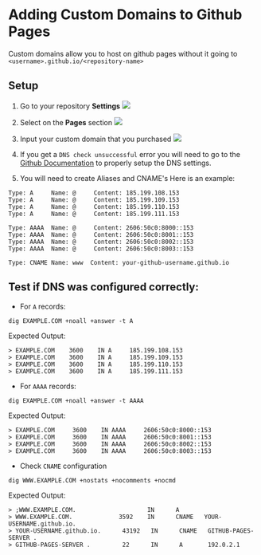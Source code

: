 # Adding Custom Domains to Github Pages

Custom domains allow you to host on github pages without it going to `<username>.github.io/<repository-name>`

## Setup
1. Go to your repository **Settings**
![](./assets/repo-settings.png)

2. Select on the **Pages** section
![](./assets/pages-tab.png)

3. Input your custom domain that you purchased
![](./assets/add-custom-domain.png)

4. If you get a `DNS check unsuccessful` error you will need to go to the [Github Documentation](https://docs.github.com/en/pages/configuring-a-custom-domain-for-your-github-pages-site/managing-a-custom-domain-for-your-github-pages-site) to properly setup the DNS settings.

5. You will need to create Aliases and CNAME's Here is an example:
```
Type: A     Name: @     Content: 185.199.108.153
Type: A     Name: @     Content: 185.199.109.153
Type: A     Name: @     Content: 185.199.110.153
Type: A     Name: @     Content: 185.199.111.153

Type: AAAA  Name: @     Content: 2606:50c0:8000::153
Type: AAAA  Name: @     Content: 2606:50c0:8001::153
Type: AAAA  Name: @     Content: 2606:50c0:8002::153
Type: AAAA  Name: @     Content: 2606:50c0:8003::153

Type: CNAME Name: www  Content: your-github-username.github.io
```

## Test if DNS was configured correctly:

- For `A` records:
```
dig EXAMPLE.COM +noall +answer -t A
```

Expected Output:
```
> EXAMPLE.COM    3600    IN A     185.199.108.153
> EXAMPLE.COM    3600    IN A     185.199.109.153
> EXAMPLE.COM    3600    IN A     185.199.110.153
> EXAMPLE.COM    3600    IN A     185.199.111.153
```

- For `AAAA` records:
```
dig EXAMPLE.COM +noall +answer -t AAAA
```

Expected Output:
```
> EXAMPLE.COM     3600    IN AAAA     2606:50c0:8000::153
> EXAMPLE.COM     3600    IN AAAA     2606:50c0:8001::153
> EXAMPLE.COM     3600    IN AAAA     2606:50c0:8002::153
> EXAMPLE.COM     3600    IN AAAA     2606:50c0:8003::153
```

- Check `CNAME` configuration
```
dig WWW.EXAMPLE.COM +nostats +nocomments +nocmd
```
Expected Output:
```
> ;WWW.EXAMPLE.COM.                    IN      A
> WWW.EXAMPLE.COM.             3592    IN      CNAME   YOUR-USERNAME.github.io.
> YOUR-USERNAME.github.io.      43192   IN      CNAME   GITHUB-PAGES-SERVER .
> GITHUB-PAGES-SERVER .         22      IN      A       192.0.2.1
```
